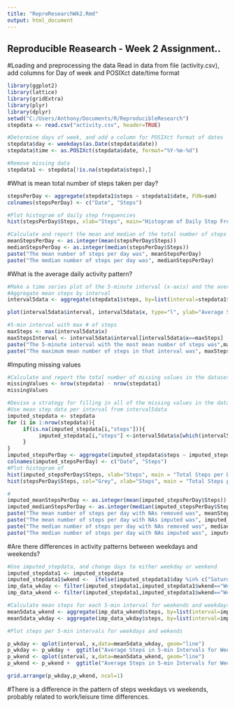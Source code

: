---
title: "ReproResearchWk2.Rmd" 
output: html_document
---
## Reproducible Reasearch - Week 2 Assignment..

#Loading and preprocessing the data
Read in data from file (activity.csv), add columns for Day of week and POSIXct date/time format
```{r}
library(ggplot2)
library(lattice)
library(gridExtra)
library(plyr)
library(dplyr)
setwd("C:/Users/Anthony/Documents/R/ReproducibleResearch")
stepdata <- read.csv("activity.csv", header=TRUE)

#Determine days of week, and add a column for POSIXct format of dates
stepdata$day <- weekdays(as.Date(stepdata$date))
stepdata$time <- as.POSIXct(stepdata$date, format="%Y-%m-%d")

#Remove missing data
stepdata1 <- stepdata[!is.na(stepdata$steps),]

```

#What is mean total number of steps taken per day?
```{r}
stepsPerDay <- aggregate(stepdata1$steps ~ stepdata1$date, FUN=sum)
colnames(stepsPerDay) <- c("Date", "Steps")

#Plot histogram of daily step frequencies
hist(stepsPerDay$Steps, xlab="Steps", main="Histogram of Daily Step Frequencies Per Day")

#Calculate and report the mean and median of the total number of steps taken per day
meanStepsPerDay <- as.integer(mean(stepsPerDay$Steps))
medianStepsPerDay <- as.integer(median(stepsPerDay$Steps))
paste("The mean number of steps per day was", meanStepsPerDay)
paste("The median number of steps per day was", medianStepsPerDay)

```

#What is the average daily activity pattern?
```{r}
#Make a time series plot of the 5-minute interval (x-axis) and the average number of steps taken, averaged across all days (y-axis)
#Aggregate mean steps by interval
interval5data <- aggregate(stepdata1$steps, by=list(interval=stepdata1$interval), FUN=mean)

plot(interval5data$interval, interval5data$x, type="l", ylab="Average Steps in 5 min Intervals", xlab="5-min Interval", main="Average Steps in 5-min Intervals for All Data")

#5-min interval with max # of steps
maxSteps <- max(interval5data$x)
maxStepsInterval <- interval5data$interval[interval5data$x==maxSteps]
paste("The 5-minute interval with the most mean number of steps was",maxStepsInterval)
paste("The maximum mean number of steps in that interval was", maxSteps)

```

#Imputing missing values
```{r}
#Calculate and report the total number of missing values in the dataset
missingValues <- nrow(stepdata) - nrow(stepdata1)
missingValues

#Devise a strategy for filling in all of the missing values in the dataset: Use the mean number of steps for each interval
#Use mean step data per interval from interval5data
imputed_stepdata <- stepdata
for (i in 1:nrow(stepdata)){
     if(is.na(imputed_stepdata[i,"steps"])){
          imputed_stepdata[i,"steps"] <-interval5data$x[which(interval5data$interval==imputed_stepdata$interval[i],)]
     }
}
imputed_stepsPerDay <- aggregate(imputed_stepdata$steps ~ imputed_stepdata$date, FUN=sum)
colnames(imputed_stepsPerDay) <- c("Date", "Steps")
#Plot histogram of 
hist(imputed_stepsPerDay$Steps, xlab="Steps", main = "Total Steps per Day with/without NAs", col="Black")
hist(stepsPerDay$Steps, col="Grey", xlab="Steps", main = "Total Steps per Day with/without NAs", add=T)

#
imputed_meanStepsPerDay <- as.integer(mean(imputed_stepsPerDay$Steps))
imputed_medianStepsPerDay <- as.integer(median(imputed_stepsPerDay$Steps))
paste("The mean number of steps per day with NAs removed was", meanStepsPerDay)
paste("The mean number of steps per day with NAs imputed was", imputed_meanStepsPerDay)
paste("The median number of steps per day with NAs removed was", medianStepsPerDay)
paste("The median number of steps per day with NAs imputed was", imputed_medianStepsPerDay)

```

#Are there differences in activity patterns between weekdays and weekends?
```{r}
#Use imputed_stepdata, and change days to either weekday or weekend
imputed_stepdata1 <- imputed_stepdata
imputed_stepdata1$wkend <-  ifelse(imputed_stepdata1$day %in% c("Saturday","Sunday"),"Weekend","Weekday")
imp_data_wkday <- filter(imputed_stepdata1,imputed_stepdata1$wkend=="Weekday")
imp_data_wkend <- filter(imputed_stepdata1,imputed_stepdata1$wkend=="Weekend")

#Calculate mean steps for each 5-min interval for weekends and weekdays
mean5data_wkend <- aggregate(imp_data_wkend$steps, by=list(interval=imp_data_wkend$interval), FUN=mean)
mean5data_wkday <- aggregate(imp_data_wkday$steps, by=list(interval=imp_data_wkday$interval), FUN=mean)

#Plot steps per 5-min intervals for weekdays and wekends

p_wkday <- qplot(interval, x,data=mean5data_wkday, geom="line")
p_wkday <- p_wkday +  ggtitle("Average Steps in 5-min Intervals for Weekdays") + ylab("Avg Steps/5 min Ints")
p_wkend <- qplot(interval, x,data=mean5data_wkend, geom="line")
p_wkend <- p_wkend +  ggtitle("Average Steps in 5-min Intervals for Weekends") + ylab("Avg Steps/5 min Ints")

grid.arrange(p_wkday,p_wkend, ncol=1) 


```


#There is a difference in the pattern of steps weekdays vs weekends, probably related to work/leisure time differences.


